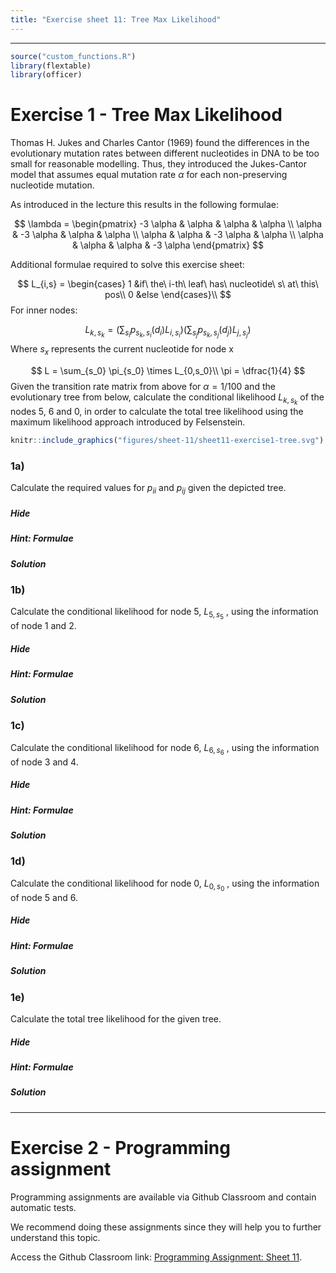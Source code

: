 ```yaml
---
title: "Exercise sheet 11: Tree Max Likelihood"
---
```


---------------------------------

```r
source("custom_functions.R")
library(flextable)
library(officer)
```


# Exercise 1 - Tree Max Likelihood

Thomas H. Jukes and Charles Cantor (1969) found the differences in the evolutionary mutation rates between different nucleotides in DNA to be too small for reasonable modelling. Thus, they introduced the Jukes-Cantor model that assumes equal mutation rate $\alpha$ for each non-preserving nucleotide mutation.

As introduced in the lecture this results in the following formulae:

$$
\lambda = 
  \begin{pmatrix}
    -3 \alpha & \alpha & \alpha & \alpha \\
    \alpha & -3 \alpha & \alpha & \alpha \\
    \alpha & \alpha & -3 \alpha & \alpha \\
    \alpha & \alpha & \alpha & -3 \alpha 
  \end{pmatrix}
$$
\begin{align}
  p_{ii}(t) &= \dfrac{1}{4}(1+3e^{-4\alpha t})\\
  p_{ij}(t) &= \dfrac{1}{4}(1-e^{-4\alpha t})\\
\end{align}

Additional formulae required to solve this exercise sheet:

$$
L_{i,s} =   \begin{cases}
  1 &if\ the\ i-th\ leaf\ has\ nucleotide\ s\ at\ this\ pos\\
  0 &else
  \end{cases}\\
$$
For inner nodes:

$$
L_{k,s_{k}} = (\sum_{s_i}p_{s_k,s_i}(d_i)L_{i,s_i})(\sum_{s_j}p_{s_k,s_j}(d_j)L_{j,s_j})
$$
Where $s_x$ represents the current nucleotide for node x

$$
L = \sum_{s_0} \pi_{s_0} \times L_{0,s_0}\\
\pi = \dfrac{1}{4}
$$
Given the transition rate matrix from above for $\alpha = 1/100$ and the evolutionary tree from below, calculate the conditional likelihood $L_{k,s_{k}}$ of the nodes 5, 6 and 0, in order to calculate the total tree likelihood using the maximum likelihood approach introduced by Felsenstein.

::::{#img1-p .extra-m}
::: {#img3 .tutorial-img}
```r
knitr::include_graphics("figures/sheet-11/sheet11-exercise1-tree.svg")
```
:::
::::

### 1a)

Calculate the required values for $p_{ii}$ and $p_{ij}$ given the depicted tree.

#### {.tabset} 


##### Hide

##### Hint: Formulae

\begin{align}
  p_{ii}(1) &= \frac{1}{4} * (1 + 3\times e^{-4\times\frac{1}{100}})\\
  p_{ij}(1) &= \frac{1}{4} * (1 - e^{-4\times\frac{1}{100}})\\
  p_{ii}(2) &= \frac{1}{4} * (1 + 3\times e^{-4\times 2\times\frac{1}{100}})\\
  p_{ij}(2) &= \frac{1}{4} * (1 - e^{-4\times 2 \times \frac{1}{100}})
\end{align}

##### Solution

\begin{align}
  p_{ii}(1) &= 0.9705920793642424 \\
  p_{ij}(1) &= 0.009802640211919206 \\
  p_{ii}(2) &= 0.9423372597899768 \\
  p_{ij}(2) &= 0.01922091340334106
\end{align}


#### {-}

### 1b)

Calculate the conditional likelihood for node 5, $L_{5,s_5}$ , using the information of node 1 and 2.

#### {.tabset} 


##### Hide

##### Hint: Formulae

\begin{align*}
L_{5,A} = &\:(p_{A,A}(1) \times L_{1,A} + p_{A,C}(1) \times L_{1,C} + p_{A,G}(1) \times L_{1,G} + p_{A,T}(1) \times L_{1,T}) \\ 
 \times &\:(p_{A,A}(1) \times L_{2,A} + p_{A,C}(1) \times L_{2,C} + p_{A,G}(1) \times L_{2,G} + p_{A,T}(1) \times L_{2,T}) \\ 
L_{5,C} = &\:(p_{C,A}(1) \times L_{1,A} + p_{C,C}(1) \times L_{1,C} + p_{C,G}(1) \times L_{1,G} + p_{C,T}(1) \times L_{1,T}) \\ 
 \times &\:(p_{C,A}(1) \times L_{2,A} + p_{C,C}(1) \times L_{2,C} + p_{C,G}(1) \times L_{2,G} + p_{C,T}(1) \times L_{2,T}) \\ 
L_{5,G} = &\:(p_{G,A}(1) \times L_{1,A} + p_{G,C}(1) \times L_{1,C} + p_{G,G}(1) \times L_{1,G} + p_{G,T}(1) \times L_{1,T}) \\ 
 \times &\:(p_{G,A}(1) \times L_{2,A} + p_{G,C}(1) \times L_{2,C} + p_{G,G}(1) \times L_{2,G} + p_{G,T}(1) \times L_{2,T}) \\ 
L_{5,T} = &\:(p_{T,A}(1) \times L_{1,A} + p_{T,C}(1) \times L_{1,C} + p_{T,G}(1) \times L_{1,G} + p_{T,T}(1) \times L_{1,T}) \\ 
 \times &\:(p_{T,A}(1) \times L_{2,A} + p_{T,C}(1) \times L_{2,C} + p_{T,G}(1) \times L_{2,G} + p_{T,T}(1) \times L_{2,T})
\end{align*}

##### Solution

\begin{align*}
L_{5,A} = &\:(0.970592 \times 1.000000 + 0.009803 \times 0.000000 + 0.009803 \times 0.000000 + 0.009803 \times 0.000000) \\ 
 \times &\:(0.970592 \times 1.000000 + 0.009803 \times 0.000000 + 0.009803 \times 0.000000 + 0.009803 \times 0.000000)\\ 
L_{5,A} = &\: 0.942049 \\ 
L_{5,C} = &\:(0.009803 \times 1.000000 + 0.970592 \times 0.000000 + 0.009803 \times 0.000000 + 0.009803 \times 0.000000) \\ 
 \times &\:(0.009803 \times 1.000000 + 0.970592 \times 0.000000 + 0.009803 \times 0.000000 + 0.009803 \times 0.000000)  \\ 
L_{5,C} = &\: 0.000096 \\  
L_{5,G} = &\:(0.009803 \times 1.000000 + 0.009803 \times 0.000000 + 0.970592 \times 0.000000 + 0.009803 \times 0.000000) \\ 
 \times &\:(0.009803 \times 1.000000 + 0.009803 \times 0.000000 + 0.970592 \times 0.000000 + 0.009803 \times 0.000000) \\ 
L_{5,G} = &\: 0.000096 \\
L_{5,T} = &\:(0.009803 \times 1.000000 + 0.009803 \times 0.000000 + 0.009803 \times 0.000000 + 0.970592 \times 0.000000) \\ 
 \times &\:(0.009803 \times 1.000000 + 0.009803 \times 0.000000 + 0.009803 \times 0.000000 + 0.970592 \times 0.000000) \\ 
L_{5,T} = &\: 0.000096
\end{align*}

#### {-}


### 1c)

Calculate the conditional likelihood for node 6, $L_{6,s_6}$ , using the information of node 3 and 4.

#### {.tabset} 


##### Hide

##### Hint: Formulae

\begin{align*}
L_{6,A} = &\:(p_{A,A}(1) \times L_{3,A} + p_{A,C}(1) \times L_{3,C} + p_{A,G}(1) \times L_{3,G} + p_{A,T}(1) \times L_{3,T}) \\ 
 \times &\:(p_{A,A}(2) \times L_{4,A} + p_{A,C}(2) \times L_{4,C} + p_{A,G}(2) \times L_{4,G} + p_{A,T}(2) \times L_{4,T}) \\
L_{6,C} = &\:(p_{C,A}(1) \times L_{3,A} + p_{C,C}(1) \times L_{3,C} + p_{C,G}(1) \times L_{3,G} + p_{C,T}(1) \times L_{3,T}) \\ 
 \times &\:(p_{C,A}(2) \times L_{4,A} + p_{C,C}(2) \times L_{4,C} + p_{C,G}(2) \times L_{4,G} + p_{C,T}(2) \times L_{4,T}) \\
L_{6,G} = &\:(p_{G,A}(1) \times L_{3,A} + p_{G,C}(1) \times L_{3,C} + p_{G,G}(1) \times L_{3,G} + p_{G,T}(1) \times L_{3,T}) \\ 
 \times &\:(p_{G,A}(2) \times L_{4,A} + p_{G,C}(2) \times L_{4,C} + p_{G,G}(2) \times L_{4,G} + p_{G,T}(2) \times L_{4,T}) \\  
L_{6,T} = &\:(p_{T,A}(1) \times L_{3,A} + p_{T,C}(1) \times L_{3,C} + p_{T,G}(1) \times L_{3,G} + p_{T,T}(1) \times L_{3,T}) \\ 
 \times &\:(p_{T,A}(2) \times L_{4,A} + p_{T,C}(2) \times L_{4,C} + p_{T,G}(2) \times L_{4,G} + p_{T,T}(2) \times L_{4,T}) \\
\end{align*}

##### Solution

\begin{align*}
L_{6,A} = &\:(0.970592 \times 0.000000 + 0.009803 \times 0.000000 + 0.009803 \times 1.000000 + 0.009803 \times 0.000000) \\ 
 \times &\:(0.942337 \times 0.000000 + 0.019221 \times 1.000000 + 0.019221 \times 0.000000 + 0.019221 \times 0.000000) \\
L_{6,A} = &\: 0.000188 \\ 
L_{6,C} = &\:(0.009803 \times 0.000000 + 0.970592 \times 0.000000 + 0.009803 \times 1.000000 + 0.009803 \times 0.000000) \\ 
 \times &\:(0.019221 \times 0.000000 + 0.942337 \times 1.000000 + 0.019221 \times 0.000000 + 0.019221 \times 0.000000) \\
L_{6,C} = &\: 0.009237 \\ 
L_{6,G} = &\:(0.009803 \times 0.000000 + 0.009803 \times 0.000000 + 0.970592 \times 1.000000 + 0.009803 \times 0.000000) \\ 
 \times &\:(0.019221 \times 0.000000 + 0.019221 \times 1.000000 + 0.942337 \times 0.000000 + 0.019221 \times 0.000000) \\
L_{6,C} = &\: 0.018656 \\ 
L_{6,T} = &\:(0.009803 \times 0.000000 + 0.009803 \times 0.000000 + 0.009803 \times 1.000000 + 0.970592 \times 0.000000) \\ 
 \times &\:(0.019221 \times 0.000000 + 0.019221 \times 1.000000 + 0.019221 \times 0.000000 + 0.942337 \times 0.000000) \\
L_{6,T} = &\: 0.000188 \\ 
\end{align*}

#### {-}

### 1d)

Calculate the conditional likelihood for node 0, $L_{0,s_0}$ , using the information of node 5 and 6.

#### {.tabset} 


##### Hide

##### Hint: Formulae

\begin{align*} 
L_{0,A} = &\:(p_{A,A}(1) \times L_{5,A} + p_{A,C}(1) \times L_{5,C} + p_{A,G}(1) \times L_{5,G} + p_{A,T}(1) \times L_{5,T}) \\ 
 \times &\:(p_{A,A}(2) \times L_{6,A} + p_{A,C}(2) \times L_{6,C} + p_{A,G}(2) \times L_{6,G} + p_{A,T}(2) \times L_{6,T}) \\ 
L_{0,C} = &\:(p_{C,A}(1) \times L_{5,A} + p_{C,C}(1) \times L_{5,C} + p_{C,G}(1) \times L_{5,G} + p_{C,T}(1) \times L_{5,T}) \\ 
 \times &\:(p_{C,A}(2) \times L_{6,A} + p_{C,C}(2) \times L_{6,C} + p_{C,G}(2) \times L_{6,G} + p_{C,T}(2) \times L_{6,T}) \\ 
L_{0,G} = &\:(p_{G,A}(1) \times L_{5,A} + p_{G,C}(1) \times L_{5,C} + p_{G,G}(1) \times L_{5,G} + p_{G,T}(1) \times L_{5,T}) \\ 
 \times &\:(p_{G,A}(2) \times L_{6,A} + p_{G,C}(2) \times L_{6,C} + p_{G,G}(2) \times L_{6,G} + p_{G,T}(2) \times L_{6,T}) \\ 
L_{0,T} = &\:(p_{T,A}(1) \times L_{5,A} + p_{T,C}(1) \times L_{5,C} + p_{T,G}(1) \times L_{5,G} + p_{T,T}(1) \times L_{5,T}) \\ 
 \times &\:(p_{T,A}(2) \times L_{6,A} + p_{T,C}(2) \times L_{6,C} + p_{T,G}(2) \times L_{6,G} + p_{T,T}(2) \times L_{6,T})
\end{align*}

##### Solution

\begin{align*}
L_{0,A} = &\:(0.970592 \times 0.942049 + 0.009803 \times 0.000096 + 0.009803 \times 0.000096 + 0.009803 \times 0.000096) \\ 
 \times &\:(0.942337 \times 0.000188 + 0.019221 \times 0.009237 + 0.019221 \times 0.018656 + 0.019221 \times 0.000188) \\
L_{0,A} = &\: 0.000656 \\ 
L_{0,C} = &\:(0.009803 \times 0.942049 + 0.970592 \times 0.000096 + 0.009803 \times 0.000096 + 0.009803 \times 0.000096) \\ 
 \times &\:(0.019221 \times 0.000188 + 0.942337 \times 0.009237 + 0.019221 \times 0.018656 + 0.019221 \times 0.000188) \\
L_{0,C} = &\: 0.000085 \\
L_{0,G} = &\:(0.009803 \times 0.942049 + 0.009803 \times 0.000096 + 0.970592 \times 0.000096 + 0.009803 \times 0.000096) \\ 
 \times &\:(0.019221 \times 0.000188 + 0.019221 \times 0.009237 + 0.942337 \times 0.018656 + 0.019221 \times 0.000188) \\ 
L_{0,G} = &\: 0.000166 \\
L_{0,T} = &\:(0.009803 \times 0.942049 + 0.009803 \times 0.000096 + 0.009803 \times 0.000096 + 0.970592 \times 0.000096) \\ 
 \times &\:(0.019221 \times 0.000188 + 0.019221 \times 0.009237 + 0.019221 \times 0.018656 + 0.942337 \times 0.000188) \\ 
L_{0,T} = &\: 0.000007
\end{align*}

#### {-}

### 1e)

Calculate the total tree likelihood for the given tree.

#### {.tabset} 


##### Hide

##### Hint: Formulae

\begin{align*}
L = (\pi \times L_{0,A}) + (\pi \times L_{0,C}) + (\pi \times L_{0,G}) + (\pi \times L_{0,T})
\end{align*}

##### Solution

\begin{align*}
L &= \frac{1}{4} * 0.000656 + \frac{1}{4} * 0.000085 \\ 
  &+ \frac{1}{4} * 0.000166 + \frac{1}{4} * 0.000007 \\
L &= 0.000228
\end{align*}

#### {-}

---------------------------------


# Exercise 2 - Programming assignment

Programming assignments are available via Github Classroom and contain automatic tests.

We recommend doing these assignments since they will help you to further understand this topic.

Access the Github Classroom link: [Programming Assignment: Sheet 11]().

